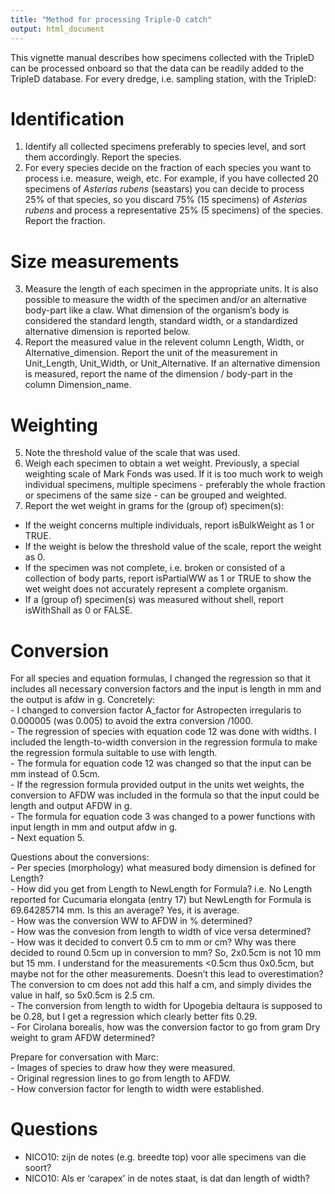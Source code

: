 ```yaml
---
title: "Method for processing Triple-D catch"
output: html_document
---
```


This vignette manual describes how specimens collected with the TripleD can be processed onboard so that the data can be readily added to the TripleD database. For every dredge, i.e. sampling station, with the TripleD:  

# Identification
1. Identify all collected specimens preferably to species level, and sort them accordingly. Report the species.  
2. For every species decide on the fraction of each species you want to process i.e. measure, weigh, etc. For example, if you have collected 20 specimens of *Asterias rubens* (seastars) you can decide to process 25% of that species, so you discard 75% (15 specimens) of *Asterias rubens* and process a representative 25% (5 specimens) of the species. Report the fraction.    

# Size measurements
3. Measure the length of each specimen in the appropriate units. It is also possible to measure the width of the specimen and/or an alternative body-part like a claw. What dimension of the organism's body is considered the standard length, standard width, or a standardized alternative dimension is reported below.  
4. Report the measured value in the relevent column Length, Width, or Alternative_dimension. Report the unit of the measurement in Unit_Length, Unit_Width, or Unit_Alternative. If an alternative dimension is measured, report the name of the dimension / body-part in the column Dimension_name.  

# Weighting
5. Note the threshold value of the scale that was used.  
6. Weigh each specimen to obtain a wet weight. Previously, a special weighting scale of Mark Fonds was used. If it is too much work to weigh individual specimens, multiple specimens - preferably the whole fraction or  specimens of the same size - can be grouped and weighted.  
6. Report the wet weight in grams for the (group of) specimen(s):  
- If the weight concerns multiple individuals, report isBulkWeight as 1 or TRUE.  
- If the weight is below the threshold value of the scale, report the weight as 0.  
- If the specimen was not complete, i.e. broken or consisted of a collection of body parts, report isPartialWW as 1 or TRUE to show the wet weight does not accurately represent a complete organism.   
- If a (group of) specimen(s) was measured without shell, report isWithShall as 0 or FALSE.  


# Conversion
For all species and equation formulas, I changed the regression so that it includes all necessary conversion factors and the input is length in mm and the output is afdw in g. Concretely:  
- I changed to conversion factor A_factor for Astropecten irregularis to 0.000005 (was 0.005) to avoid the extra conversion /1000.   
- The regression of species with equation code 12 was done with widths. I included the length-to-width conversion in the regression formula to make the regression formula suitable to use with length.  
- The formula for equation code 12 was changed so that the input can be mm instead of 0.5cm.  
- If the regression formula provided output in the units wet weights, the conversion to AFDW was included in the formula so that the input could be length and output AFDW in g.  
- The formula for equation code 3 was changed to a power functions with input length in mm and output afdw in g.  
- Next equation 5.  

Questions about the conversions:  
- Per species (morphology) what measured body dimension is defined for Length?   
- How did you get from Length to NewLength for Formula? i.e. No Length reported for Cucumaria elongata (entry 17) but NewLength for Formula is 69.64285714 mm. Is this an average? Yes, it is average.  
- How was the conversion WW to AFDW in % determined?  
- How was the convesion from length to width of vice versa determined?  
- How was it decided to convert 0.5 cm to mm or cm? Why was there decided to round 0.5cm up in conversion to mm? So, 2x0.5cm is not 10 mm but 15 mm. I understand for the measurements <0.5cm thus 0x0.5cm, but maybe not for the other measurements. Doesn't this lead to overestimation? The conversion to cm does not add this half a cm, and simply divides the value in half, so 5x0.5cm is 2.5 cm.  
- The conversion from length to width for Upogebia deltaura is supposed to be 0.28, but I get a regression which clearly better fits 0.29.  
- For Cirolana borealis, how was the conversion factor to go from gram Dry weight to gram AFDW determined?  



Prepare for conversation with Marc:  
- Images of species to draw how they were measured.  
- Original regression lines to go from length to AFDW.  
- How conversion factor for length to width were established.  


# Questions
- NICO10: zijn de notes (e.g. breedte top) voor alle specimens van die soort?  
- NICO10: Als er 'carapex' in de notes staat, is dat dan length of width?  

